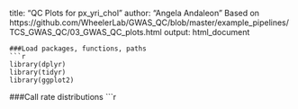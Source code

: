 title: "QC Plots for px_yri_chol"
author: "Angela Andaleon"
Based on https://github.com/WheelerLab/GWAS_QC/blob/master/example_pipelines/TCS_GWAS_QC/03_GWAS_QC_plots.html
output: html_document
```
###Load packages, functions, paths
```r
library(dplyr)
library(tidyr)
library(ggplot2)
```
###Call rate distributions
```r
